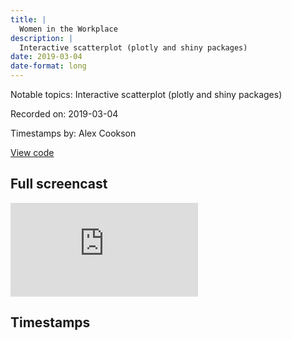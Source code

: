 ```yaml
---
title: |
  Women in the Workplace
description: |
  Interactive scatterplot (plotly and shiny packages)
date: 2019-03-04
date-format: long
---
```


Notable topics: Interactive scatterplot (plotly and shiny packages)

Recorded on: 2019-03-04

Timestamps by: Alex Cookson

[View code](https://github.com/dgrtwo/data-screencasts/blob/master/women-workplace.Rmd)

## Full screencast

<iframe class="video" src="https://www.youtube.com/embed/fv9SQ4IFNr4" title="YouTube video player" frameborder="0" allow="accelerometer; autoplay; clipboard-write; encrypted-media; gyroscope; picture-in-picture" allowfullscreen></iframe>

## Timestamps

<script id="timestamps" type="application-json">[{"timestamp_with_hours":"0:5:50","description":"Writing a custom function that summarizes variables based on their names (then abandoning the idea)","timestamp_sec":350},{"timestamp_with_hours":"0:9:15","description":"Using complete.cases function to find observations that have an NA value in any variable","functions":"complete.cases","timestamp_sec":555},{"timestamp_with_hours":"0:9:50","description":"Using subsetting within a summarise function to calculate a weighted mean when dealing with 0 or NA values in some observations","timestamp_sec":590},{"timestamp_with_hours":"0:12:20","description":"Debugging what is causing NA values to appear in the summarise output (finds the error at 13:25)","timestamp_sec":740},{"timestamp_with_hours":"0:17:50","description":"Hypothesizing about one sector illustrating a variation of Simpson's Paradox","timestamp_sec":1070},{"timestamp_with_hours":"0:25:25","description":"Creating a scatterplot with a logarithmic scale and using scale_colour_gradient2 function to encode data to point colour","functions":"scale_colour_gradient2","timestamp_sec":1525},{"timestamp_with_hours":"0:30:00","description":"Creating an interactive plot (tooltips show up on hover) using ggplotly function from plotly package","functions":"ggplotly","packages":"plotly","timestamp_sec":1800},{"timestamp_with_hours":"0:33:20","description":"Fiddling with scale_size_continuous function's range argument to specify point size on a scatterplot (which are encoded to total workers)","timestamp_sec":2000},{"timestamp_with_hours":"0:34:50","description":"Explanation of why healthcare sector is a good example of Simpson's Paradox","timestamp_sec":2090},{"timestamp_with_hours":"0:43:15","description":"Starting to create a shiny app with \"occupation\" as only input (many tweaks in subsequent minutes to make it work)","packages":"shiny","timestamp_sec":2595},{"timestamp_with_hours":"0:47:55","description":"Tweaking size (height) of graph in shiny app","packages":"shiny","timestamp_sec":2875},{"timestamp_with_hours":"0:54:05","description":"Summary of screencast","timestamp_sec":3245}]</script>
